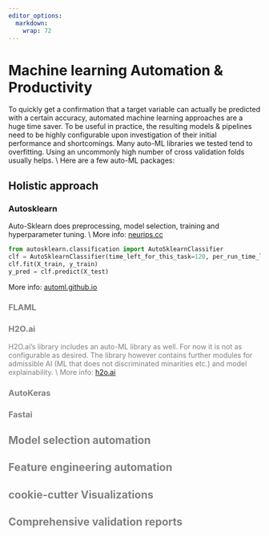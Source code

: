 ```yaml
---
editor_options: 
  markdown: 
    wrap: 72
---
```




# Machine learning Automation & Productivity

To quickly get a confirmation that a target variable can actually be predicted with a certain accuracy, automated machine learning approaches are a huge time saver.
To be useful in practice, the resulting models & pipelines need to be highly configurable upon investigation of their initial performance and shortcomings. Many auto-ML libraries we tested tend to overfitting. Using an uncommonly high number of cross validation folds usually helps. 
\\ Here are a few auto-ML packages: 

## Holistic approach

### Autosklearn

Auto-Sklearn does preprocessing, model selection, training and hyperparameter tuning. \\
More info: [neurips.cc](https://proceedings.neurips.cc/paper/2015/file/11d0e6287202fced83f79975ec59a3a6-Paper.pdf)

```python
from autosklearn.classification import AutoSklearnClassifier
clf = AutoSklearnClassifier(time_left_for_this_task=120, per_run_time_limit=30, resampling_strategy_arguments={"folds":10}, include={'data_preprocessor': ['NoPreprocessing']})
clf.fit(X_train, y_train)
y_pred = clf.predict(X_test)
```
More info: [automl.github.io](https://automl.github.io/auto-sklearn/master/index.html)

<font color="grey">

### FLAML 

<!-- https://microsoft.github.io/FLAML/ -> Apparently easy to customize -->

### H2O.ai

H2O.ai's library includes an auto-ML library as well. For now it is not as configurable as desired. The library however contains further modules for admissible AI (ML that does not discriminated minarities etc.) and model explainability. \\
More info: [h2o.ai](https://docs.h2o.ai/h2o/latest-stable/h2o-docs/automl.html)


### AutoKeras

<!-- https://autokeras.com/ -->

### Fastai

<!-- https://docs.fast.ai/ -->

## Model selection automation

## Feature engineering automation

## cookie-cutter Visualizations

## Comprehensive validation reports

</font>
